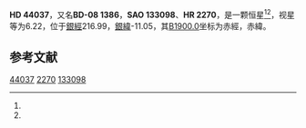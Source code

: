 {{Starbox begin
| name = HD 44037
}}
{{Starbox observe
| epoch = [[J2000.0|J2000.0]]
| constell = {{星座名待查}}<ref name=SIMBAD>{{cite web
 | url=http://simbad.u-strasbg.fr/simbad/sim-id?Ident=HR+2270
 | title =Pulsating variable Star
 | publisher=Centre de Données astronomiques de Strasbourg
 | work=SIMBAD
 | accessdate=2012-07-13}}</ref><ref name=DATA>{{cite web
 | url=http://vizier.u-strasbg.fr/viz-bin/VizieR-5?-out.add=.&-source=5050&-corr=PK=HR&-out.max=9999&HR=2270
 | title=VizieR Detailed Page
 | accessdate=2012-07-13
 | archive-date=2016-03-04
 | archive-url=https://web.archive.org/web/20160304205003/http://vizier.u-strasbg.fr/viz-bin/VizieR-5?-out.add=.&-source=5050&-corr=PK=HR&-out.max=9999&HR=2270
 | dead-url=no
 }}</ref>
| 星官 = 
| ra = {{RA|6|19|7.9}}<ref name=SIMBAD /><ref name=DATA />
| dec = {{DEC|-8|35|11}}<ref name=SIMBAD /><ref name=DATA />
| appmag_v = 6.22<ref name=SIMBAD /><ref name=DATA />
}}
{{Starbox character
| class = B9V<ref name=SIMBAD /><ref name=DATA />
| b-v = -0.04<ref name=SIMBAD /><ref name=DATA />
| u-b = -0.14<ref name=SIMBAD /><ref name=DATA />
| r-i = <ref name=SIMBAD /><ref name=DATA />
| variable = 
}}
{{Starbox astrometry
| radial_v = -0.14
| prop_mo_ra = 4
| parallax = 
| p_error = 
}}
{{Starbox catalog
| names =BD-08 1386，[[SAO星表|SAO]] 133098，[[HD星表|HD]] 44037，[[HR星表|HR]] 2270}}
{{Starbox reference |Simbad=HR+2270}}
{{Starbox end}}

'''HD 44037'''，又名'''BD-08 1386'''，'''SAO 133098'''、'''HR 2270'''，是一颗恒星<ref name=SIMBAD /><ref name=DATA />，视星等为6.22，位于[[銀道座標系|銀經]]216.99，[[銀道座標系|銀緯]]-11.05，其[[B1900.0|B1900.0]]坐标为赤經{{RA|6|14|20.8}}，赤緯{{DEC|-8|-11.05|44}}。

== 参考文献 ==
{{reflist}}

{{star-stub}}

[[Category:HD和HDE天體|44037]]
[[Category:HR天體|2270]]
[[Category:SAO天體|133098]]